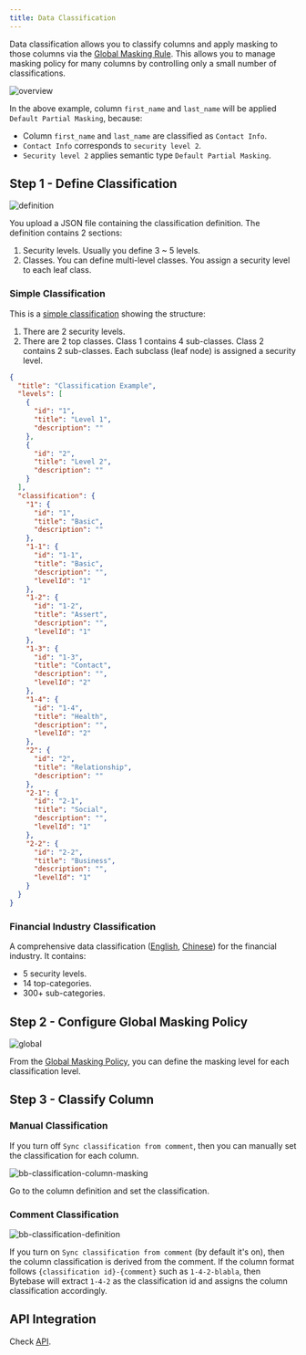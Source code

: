```yaml
---
title: Data Classification
---
```


Data classification allows you to classify columns and apply masking to those columns via the [Global Masking Rule](/security/data-masking/global-masking-rule). This allows you to manage masking policy for many columns by controlling only a small number of classifications.

![overview](/content/docs/security/data-classification/classification-overview.webp)

In the above example, column `first_name` and `last_name` will be applied `Default Partial Masking`, because:

- Column `first_name` and `last_name` are classified as `Contact Info`.
- `Contact Info` corresponds to `security level 2`.
- `Security level 2` applies semantic type `Default Partial Masking`.

## Step 1 - Define Classification

![definition](/content/docs/security/data-classification/bb-classification-definition.webp)

You upload a JSON file containing the classification definition. The definition contains 2 sections:

1. Security levels. Usually you define 3 ~ 5 levels.
2. Classes. You can define multi-level classes. You assign a security level to each leaf class.

### Simple Classification

This is a [simple classification](/content/docs/security/data-classification/classification-simple.json) showing the structure:

1. There are 2 security levels.
1. There are 2 top classes. Class 1 contains 4 sub-classes. Class 2 contains 2 sub-classes. Each subclass (leaf node) is assigned a security level.

```json
{
  "title": "Classification Example",
  "levels": [
    {
      "id": "1",
      "title": "Level 1",
      "description": ""
    },
    {
      "id": "2",
      "title": "Level 2",
      "description": ""
    }
  ],
  "classification": {
    "1": {
      "id": "1",
      "title": "Basic",
      "description": ""
    },
    "1-1": {
      "id": "1-1",
      "title": "Basic",
      "description": "",
      "levelId": "1"
    },
    "1-2": {
      "id": "1-2",
      "title": "Assert",
      "description": "",
      "levelId": "1"
    },
    "1-3": {
      "id": "1-3",
      "title": "Contact",
      "description": "",
      "levelId": "2"
    },
    "1-4": {
      "id": "1-4",
      "title": "Health",
      "description": "",
      "levelId": "2"
    },
    "2": {
      "id": "2",
      "title": "Relationship",
      "description": ""
    },
    "2-1": {
      "id": "2-1",
      "title": "Social",
      "description": "",
      "levelId": "1"
    },
    "2-2": {
      "id": "2-2",
      "title": "Business",
      "description": "",
      "levelId": "1"
    }
  }
}
```

### Financial Industry Classification

A comprehensive data classification ([English](/content/docs/security/data-classification/classification-financial-industry-en.json), [Chinese](/content/docs/security/data-classification/classification-financial-industry-zh.json)) for the financial industry. It contains:

- 5 security levels.
- 14 top-categories.
- 300+ sub-categories.

## Step 2 - Configure Global Masking Policy

![global](/content/docs/security/data-classification/bb-classification-global-masking.webp)

From the [Global Masking Policy](/security/data-masking/global-masking-rule), you can define the masking level for each classification level.

## Step 3 - Classify Column

### Manual Classification

If you turn off `Sync classification from comment`, then you can manually set the classification for each column.

![bb-classification-column-masking](/content/docs/security/data-classification/bb-classification-column-masking.webp)

Go to the column definition and set the classification.

### Comment Classification

![bb-classification-definition](/content/docs/security/data-classification/bb-classification-definition.webp)

If you turn on `Sync classification from comment` (by default it's on), then the column classification is derived from the comment.
If the column format follows `{classification id}-{comment}` such as `1-4-2-blabla`, then Bytebase will extract
`1-4-2` as the classification id and assigns the column classification accordingly.

## API Integration

Check [API](/integrations/api/data-classification/).
